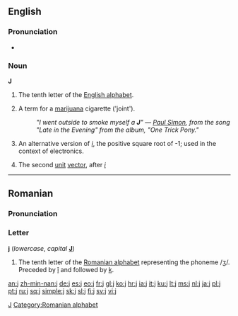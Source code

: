 {{see|J|Appendix:Variations of "j"}}
{{wikipedia}}
==English==
[[Category:Latin letters|J]]

===Pronunciation===
*{{audio|en-us-j.ogg|Audio (US)}}

===Noun===
'''J'''

# The tenth letter of the [[Appendix:Roman script|English alphabet]].
# {{slang}} A term for a [[marijuana]] cigarette ('joint').
#: ''"I went outside to smoke myself a '''J'''" &mdash; [[w:Paul Simon (musician)|Paul Simon]], from the song "Late in the Evening" from the album, "One Trick Pony."''
# {{mathematics}} An alternative version of ''[[i]]'', the positive square root of -1; used in the context of electronics.
# {{mathematics}} The second [[unit]] [[vector]], after ''[[i]]''

----

==Romanian==

===Pronunciation===
{{IPA|/ʒe/|lang=ro}}

===Letter===
'''j''' (''lowercase'', ''capital'' '''[[J]]''')

# The tenth letter of the [[Romanian alphabet]] representing the phoneme /ʒ/. Preceded by [[î]] and followed by [[k]].

[[Category:Romanian alphabet]]

[[an:j]]
[[zh-min-nan:j]]
[[de:j]]
[[es:j]]
[[eo:j]]
[[fr:j]]
[[gl:j]]
[[ko:j]]
[[hr:j]]
[[ia:j]]
[[it:j]]
[[ku:j]]
[[lt:j]]
[[ms:j]]
[[nl:j]]
[[ja:j]]
[[pl:j]]
[[pt:j]]
[[ru:j]]
[[sq:j]]
[[simple:j]]
[[sk:j]]
[[sl:j]]
[[fi:j]]
[[sv:j]]
[[vi:j]]
